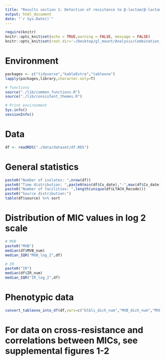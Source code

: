 ```yaml
---
title: "Results section 1: Detection of resistance to β-lactam/β-lactamase inhibitor combinations before their clinical deployment"
output: html_document
date: "`r Sys.Date()`"
---
```


```r
require(knitr)
knitr::opts_knit$set(echo = TRUE,warning = FALSE, message = FALSE)  
knitr::opts_knit$set(root.dir='~/Desktop/gl_mount/Analysis/Combination_resistance/pre-intro-blbli-resistance-ms/') 
```

# Environment
```r
packages <- c("tidyverse","kableExtra","tableone")
lapply(packages,library,character.only=T)

# functions
source("./lib/common_functions.R")  
source("./lib/consistent_themes.R")  

# Print environment
Sys.info()
sessionInfo()
``` 

# Data
```r
df <- readRDS("./data/dataset/df.RDS")
```

# General statistics
```r
paste0("Number of isolates: ",nrow(df))
paste0("Time distribution: ",paste0(min(df$Cx_date),"-",max(df$Cx_date)))
paste0("Number of facilities: ",length(unique(df$LTACH_Recode)))
paste0("Source distribution:")
table(df$source) %>% sort
```

# Distribution of MIC values in log 2 scale
```r
# MVB
paste0("MVB")
median(df$MVB_num)
median_IQR("MVB_log_2",df) 

# IR
paste0("IR")
median(df$IR_num)
median_IQR("IR_log_2",df)
```

# Phenotypic data
```r
convert_tableone_into_df(df,vars=c("blbli_dich_num","MVB_dich_num","MVB_cat","IR_dich_num","IR_cat"),factorVars = c("blbli_dich_num","MVB_dich_num","MVB_cat","IR_dich_num","IR_cat")) %>% favorite_kable
```

# For data on cross-resistance and correlations between MICs, see supplemental figures 1-2